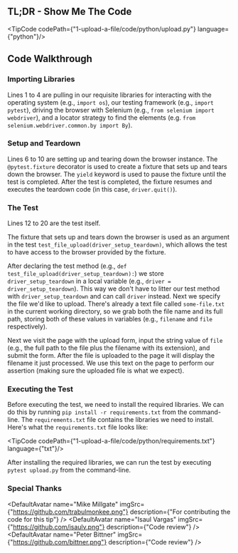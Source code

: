 
## TL;DR - Show Me The Code

<TipCode codePath={"1-upload-a-file/code/python/upload.py"} language={"python"}/>

## Code Walkthrough

### Importing Libraries

Lines 1 to 4 are pulling in our requisite libraries for interacting with the operating system (e.g., `import os`), our
testing framework (e.g., `import pytest`), driving the browser with Selenium (e.g., `from selenium import webdriver`),
and a locator strategy to find the elements (e.g. `from selenium.webdriver.common.by import By`).

### Setup and Teardown

Lines 6 to 10 are setting up and tearing down the browser instance. The `@pytest.fixture` decorator is used to create a
fixture that sets up and tears down the browser. The `yield` keyword is used to pause the fixture until the test is
completed. After the test is completed, the fixture resumes and executes the teardown code
(in this case, `driver.quit()`).

### The Test

Lines 12 to 20 are the test itself.

The fixture that sets up and tears down the browser is used as an argument in the test
`test_file_upload(driver_setup_teardown)`, which allows the test to have access to the browser provided by the fixture.

After declaring the test method (e.g., `def test_file_upload(driver_setup_teardown):`) we store `driver_setup_teardown`
in a local variable (e.g., `driver = driver_setup_teardown`). This way we don't have to litter our test method with
`driver_setup_teardown` and can call `driver` instead. Next we specify the file we'd like to upload. There's already a
text file called `some-file.txt` in the current working directory, so we grab both the file name and its full path,
storing both of these values in variables (e.g., `filename` and `file` respectively).

Next we visit the page with the upload form, input the string value of `file` (e.g., the full path to the file plus the
filename with its extension), and submit the form. After the file is uploaded to the page it will display the filename
it just processed. We use this text on the page to perform our assertion (making sure the uploaded file is what we
expect).

### Executing the Test

Before executing the test, we need to install the required libraries. We can do this by running
`pip install -r requirements.txt` from the command-line. The `requirements.txt` file contains the libraries we
need to install. Here's what the `requirements.txt` file looks like:

<TipCode codePath={"1-upload-a-file/code/python/requirements.txt"} language={"txt"}/>

After installing the required libraries, we can run the test by executing `pytest upload.py` from the command-line.

### Special Thanks

<DefaultAvatar
    name="Mike Millgate"
    imgSrc={"https://github.com/trabulmonkee.png"}
    description={"For contributing the code for this tip"}
/>
<DefaultAvatar
    name="Isaul Vargas"
    imgSrc={"https://github.com/isaulv.png"}
    description={"Code review"}
/>
<DefaultAvatar
    name="Peter Bittner"
    imgSrc={"https://github.com/bittner.png"}
    description={"Code review"}
/>




